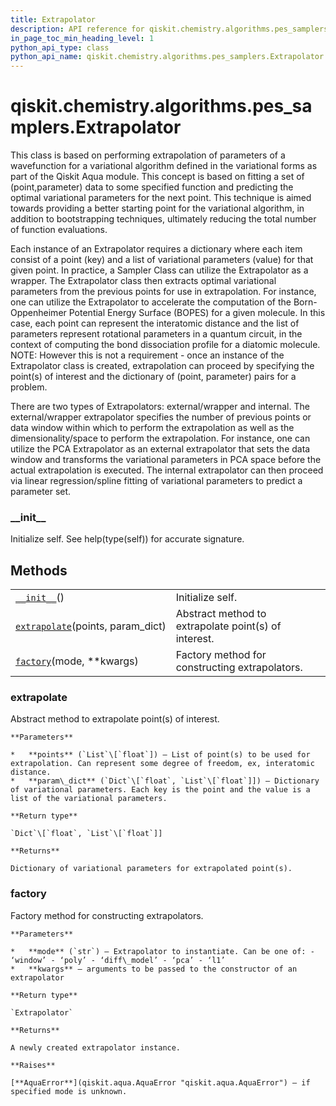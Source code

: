 ```yaml
---
title: Extrapolator
description: API reference for qiskit.chemistry.algorithms.pes_samplers.Extrapolator
in_page_toc_min_heading_level: 1
python_api_type: class
python_api_name: qiskit.chemistry.algorithms.pes_samplers.Extrapolator
---
```


<span id="qiskit-chemistry-algorithms-pes-samplers-extrapolator" />

# qiskit.chemistry.algorithms.pes\_samplers.Extrapolator

<Class id="qiskit.chemistry.algorithms.pes_samplers.Extrapolator" isDedicatedPage={true} github="https://github.com/qiskit-community/qiskit-aqua/tree/stable/0.8/qiskit/chemistry/algorithms/pes_samplers/extrapolator.py" signature="Extrapolator" modifiers="class">
  This class is based on performing extrapolation of parameters of a wavefunction for a variational algorithm defined in the variational forms as part of the Qiskit Aqua module. This concept is based on fitting a set of (point,parameter) data to some specified function and predicting the optimal variational parameters for the next point. This technique is aimed towards providing a better starting point for the variational algorithm, in addition to bootstrapping techniques, ultimately reducing the total number of function evaluations.

  Each instance of an Extrapolator requires a dictionary where each item consist of a point (key) and a list of variational parameters (value) for that given point. In practice, a Sampler Class can utilize the Extrapolator as a wrapper. The Extrapolator class then extracts optimal variational parameters from the previous points for use in extrapolation. For instance, one can utilize the Extrapolator to accelerate the computation of the Born-Oppenheimer Potential Energy Surface (BOPES) for a given molecule. In this case, each point can represent the interatomic distance and the list of parameters represent rotational parameters in a quantum circuit, in the context of computing the bond dissociation profile for a diatomic molecule. NOTE: However this is not a requirement - once an instance of the Extrapolator class is created, extrapolation can proceed by specifying the point(s) of interest and the dictionary of (point, parameter) pairs for a problem.

  There are two types of Extrapolators: external/wrapper and internal. The external/wrapper extrapolator specifies the number of previous points or data window within which to perform the extrapolation as well as the dimensionality/space to perform the extrapolation. For instance, one can utilize the PCA Extrapolator as an external extrapolator that sets the data window and transforms the variational parameters in PCA space before the actual extrapolation is executed. The internal extrapolator can then proceed via linear regression/spline fitting of variational parameters to predict a parameter set.

  ### \_\_init\_\_

  <Function id="qiskit.chemistry.algorithms.pes_samplers.Extrapolator.__init__" signature="__init__()">
    Initialize self. See help(type(self)) for accurate signature.
  </Function>

  ## Methods

  |                                                                                                                                                                              |                                                      |
  | ---------------------------------------------------------------------------------------------------------------------------------------------------------------------------- | ---------------------------------------------------- |
  | [`__init__`](#qiskit.chemistry.algorithms.pes_samplers.Extrapolator.__init__ "qiskit.chemistry.algorithms.pes_samplers.Extrapolator.__init__")()                             | Initialize self.                                     |
  | [`extrapolate`](#qiskit.chemistry.algorithms.pes_samplers.Extrapolator.extrapolate "qiskit.chemistry.algorithms.pes_samplers.Extrapolator.extrapolate")(points, param\_dict) | Abstract method to extrapolate point(s) of interest. |
  | [`factory`](#qiskit.chemistry.algorithms.pes_samplers.Extrapolator.factory "qiskit.chemistry.algorithms.pes_samplers.Extrapolator.factory")(mode, \*\*kwargs)                | Factory method for constructing extrapolators.       |

  ### extrapolate

  <Function id="qiskit.chemistry.algorithms.pes_samplers.Extrapolator.extrapolate" signature="extrapolate(points, param_dict)" modifiers="abstract">
    Abstract method to extrapolate point(s) of interest.

    **Parameters**

    *   **points** (`List`\[`float`]) – List of point(s) to be used for extrapolation. Can represent some degree of freedom, ex, interatomic distance.
    *   **param\_dict** (`Dict`\[`float`, `List`\[`float`]]) – Dictionary of variational parameters. Each key is the point and the value is a list of the variational parameters.

    **Return type**

    `Dict`\[`float`, `List`\[`float`]]

    **Returns**

    Dictionary of variational parameters for extrapolated point(s).
  </Function>

  ### factory

  <Function id="qiskit.chemistry.algorithms.pes_samplers.Extrapolator.factory" signature="factory(mode, **kwargs)" modifiers="static">
    Factory method for constructing extrapolators.

    **Parameters**

    *   **mode** (`str`) – Extrapolator to instantiate. Can be one of: - ‘window’ - ‘poly’ - ‘diff\_model’ - ‘pca’ - ‘l1’
    *   **kwargs** – arguments to be passed to the constructor of an extrapolator

    **Return type**

    `Extrapolator`

    **Returns**

    A newly created extrapolator instance.

    **Raises**

    [**AquaError**](qiskit.aqua.AquaError "qiskit.aqua.AquaError") – if specified mode is unknown.
  </Function>
</Class>

